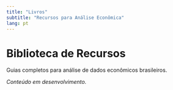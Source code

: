 ```yaml
---
title: "Livros"
subtitle: "Recursos para Análise Econômica"
lang: pt
---
```


# Biblioteca de Recursos

Guias completos para análise de dados econômicos brasileiros.

*Conteúdo em desenvolvimento.*